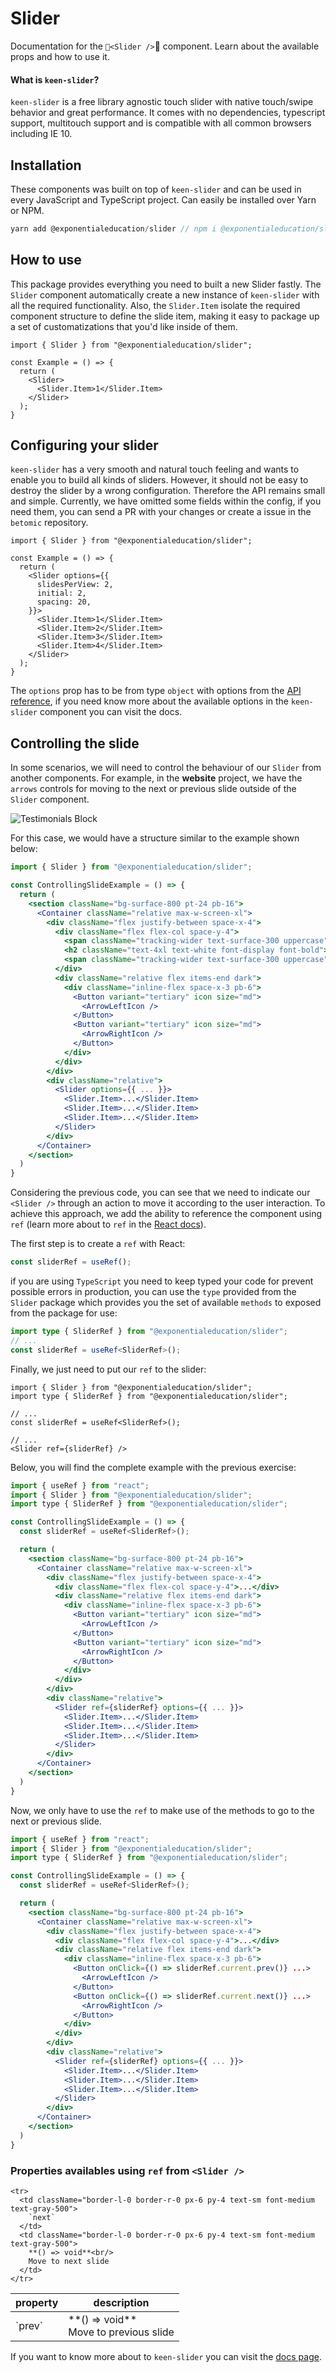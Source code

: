 
# Slider
Documentation for the `<Slider />` component. Learn about the available props and how to use it.

#### What is `keen-slider`?
`keen-slider` is a free library agnostic touch slider with native touch/swipe behavior and great performance. It comes with no dependencies, typescript support, multitouch support and is compatible with all common browsers including IE 10.

<SliderExample />

## Installation
These components was built on top of `keen-slider` and can be used in every JavaScript and TypeScript project. Can easily be installed over Yarn or NPM.
```js
yarn add @exponentialeducation/slider // npm i @exponentialeducation/slider
```

## How to use
This package provides everything you need to built a new Slider fastly. The `Slider` component automatically create a new instance of `keen-slider` with all the required functionality. Also, the `Slider.Item` isolate the required component structure to define the slide item, making it easy to package up a set of customatizations that you'd like inside of them.

```tsx
import { Slider } from "@exponentialeducation/slider";

const Example = () => {
  return (
    <Slider>
      <Slider.Item>1</Slider.Item>
    </Slider>
  );
}
```

## Configuring your slider
`keen-slider` has a very smooth and natural touch feeling and wants to enable you to build all kinds of sliders. However, it should not be easy to destroy the slider by a wrong configuration. Therefore the API remains small and simple.
<Callout emoji="⚠️">
  Currently, we have omitted some fields within the config, if you need them, you can send a PR with your changes or create a issue in the `betomic` repository.
</Callout>

```tsx highlight=6,7,8
import { Slider } from "@exponentialeducation/slider";

const Example = () => {
  return (
    <Slider options={{
      slidesPerView: 2,
      initial: 2,
      spacing: 20,
    }}>
      <Slider.Item>1</Slider.Item>
      <Slider.Item>2</Slider.Item>
      <Slider.Item>3</Slider.Item>
      <Slider.Item>4</Slider.Item>
    </Slider>
  );
}
```

The `options` prop has to be from type `object` with options from the [API reference](https://keen-slider.io/api/#api), if you need know more about the available options in the `keen-slider` component you can visit the docs.

## Controlling the slide
In some scenarios, we will need to control the behaviour of our `Slider` from another components. For example, in the **website** project, we have the `arrows` controls for moving to the next or previous slide outside of the `Slider` component.

![Testimonials Block](/images/slider-example.png)

For this case, we would have a structure similar to the example shown below:
```jsx highlight=15,16,17,18,19,20,25,26,27,28,29
import { Slider } from "@exponentialeducation/slider";

const ControllingSlideExample = () => {
  return (
    <section className="bg-surface-800 pt-24 pb-16">
      <Container className="relative max-w-screen-xl">
        <div className="flex justify-between space-x-4">
          <div className="flex flex-col space-y-4">
            <span className="tracking-wider text-surface-300 uppercase">...</span>
            <h2 className="text-4xl text-white font-display font-bold">...</h2>
            <span className="tracking-wider text-surface-300 uppercase">...</span>
          </div>
          <div className="relative flex items-end dark">
            <div className="inline-flex space-x-3 pb-6">
              <Button variant="tertiary" icon size="md">
                <ArrowLeftIcon />
              </Button>
              <Button variant="tertiary" icon size="md">
                <ArrowRightIcon />
              </Button>
            </div>
          </div>
        </div>
        <div className="relative">
          <Slider options={{ ... }}>
            <Slider.Item>...</Slider.Item>
            <Slider.Item>...</Slider.Item>
            <Slider.Item>...</Slider.Item>
          </Slider>
        </div>
      </Container>
    </section>
  )
}
```

Considering the previous code, you can see that we need to indicate our `<Slider />` through an action to move it according to the user interaction. To achieve this approach, we add the ability to reference the component using `ref` (learn more about to `ref` in the [React docs](https://reactjs.org/docs/refs-and-the-dom.html)).

The first step is to create a `ref` with React:
```js
const sliderRef = useRef();
```
if you are using `TypeScript` you need to keep typed your code for prevent possible errors in production, you can use the `type` provided from the `Slider` package which provides you the set of available `methods` to exposed from the package for use:
```ts
import type { SliderRef } from "@exponentialeducation/slider";
// ...
const sliderRef = useRef<SliderRef>();
```

Finally, we just need to put our `ref` to the slider:
```tsx
import { Slider } from "@exponentialeducation/slider";
import type { SliderRef } from "@exponentialeducation/slider";

// ...
const sliderRef = useRef<SliderRef>();

// ...
<Slider ref={sliderRef} />
```

Below, you will find the complete example with the previous exercise:
```jsx highlight=1,3,6,25
import { useRef } from "react";
import { Slider } from "@exponentialeducation/slider";
import type { SliderRef } from "@exponentialeducation/slider";

const ControllingSlideExample = () => {
  const sliderRef = useRef<SliderRef>();

  return (
    <section className="bg-surface-800 pt-24 pb-16">
      <Container className="relative max-w-screen-xl">
        <div className="flex justify-between space-x-4">
          <div className="flex flex-col space-y-4">...</div>
          <div className="relative flex items-end dark">
            <div className="inline-flex space-x-3 pb-6">
              <Button variant="tertiary" icon size="md">
                <ArrowLeftIcon />
              </Button>
              <Button variant="tertiary" icon size="md">
                <ArrowRightIcon />
              </Button>
            </div>
          </div>
        </div>
        <div className="relative">
          <Slider ref={sliderRef} options={{ ... }}>
            <Slider.Item>...</Slider.Item>
            <Slider.Item>...</Slider.Item>
            <Slider.Item>...</Slider.Item>
          </Slider>
        </div>
      </Container>
    </section>
  )
}
```

Now, we only have to use the `ref` to make use of the methods to go to the next or previous slide.

```jsx highlight=15,18
import { useRef } from "react";
import { Slider } from "@exponentialeducation/slider";
import type { SliderRef } from "@exponentialeducation/slider";

const ControllingSlideExample = () => {
  const sliderRef = useRef<SliderRef>();

  return (
    <section className="bg-surface-800 pt-24 pb-16">
      <Container className="relative max-w-screen-xl">
        <div className="flex justify-between space-x-4">
          <div className="flex flex-col space-y-4">...</div>
          <div className="relative flex items-end dark">
            <div className="inline-flex space-x-3 pb-6">
              <Button onClick={() => sliderRef.current.prev()} ...>
                <ArrowLeftIcon />
              </Button>
              <Button onClick={() => sliderRef.current.next()} ...>
                <ArrowRightIcon />
              </Button>
            </div>
          </div>
        </div>
        <div className="relative">
          <Slider ref={sliderRef} options={{ ... }}>
            <Slider.Item>...</Slider.Item>
            <Slider.Item>...</Slider.Item>
            <Slider.Item>...</Slider.Item>
          </Slider>
        </div>
      </Container>
    </section>
  )
}
```

### Properties availables using `ref` from `<Slider />`
<table className="min-w-full divide-y divide-gray-200">
  <thead>
    <tr>
      <th scope="col" className="border-l-0 border-r-0 px-6 py-3 text-left text-xs font-medium text-gray-500 uppercase tracking-wider">
        property
      </th>
      <th scope="col" className="border-l-0 border-r-0 px-6 py-3 text-left text-xs font-medium text-gray-500 uppercase tracking-wider">
        description
      </th>
    </tr>
  </thead>
  <tbody className="divide-y divide-gray-200">
    <tr>
      <td className="border-l-0 border-r-0 px-6 py-4 text-sm font-medium text-gray-500">
        `prev`
      </td>
      <td className="border-l-0 border-r-0 px-6 py-4 text-sm font-medium text-gray-500">
        **() => void**<br/>
        Move to previous slide
      </td>
    </tr>

    <tr>
      <td className="border-l-0 border-r-0 px-6 py-4 text-sm font-medium text-gray-500">
        `next`
      </td>
      <td className="border-l-0 border-r-0 px-6 py-4 text-sm font-medium text-gray-500">
        **() => void**<br/>
        Move to next slide
      </td>
    </tr>
  </tbody>
</table>

If you want to know more about to `keen-slider` you can visit the [docs page](https://keen-slider.io/).